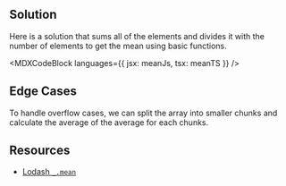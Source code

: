 

## Solution

Here is a solution that sums all of the elements and divides it with the number of elements to get the mean using basic functions.

<MDXCodeBlock languages={{ jsx: meanJs, tsx: meanTS }} />

## Edge Cases

To handle overflow cases, we can split the array into smaller chunks and calculate the average of the average for each chunks.

## Resources

- [Lodash `_.mean`](https://lodash.com/docs/#mean)
